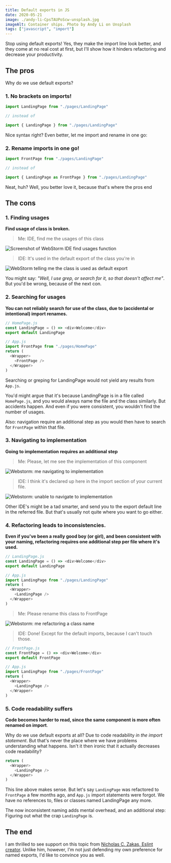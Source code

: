 ```yaml
---
title: Default exports in JS
date: 2020-05-21
image: ./andy-li-CpsTAUPoScw-unsplash.jpg
imageAlt: Container ships. Photo by Andy Li on Unsplash
tags: ["javascript", "import"]
---
```


Stop using default exports! Yes, they make the import line look better, and
they come at no real cost at first, but I'll show how it hinders refactoring
and decrease your productivity.

## The pros

Why do we use default exports?

### 1. No brackets on imports!

```js
import LandingPage from "./pages/LandingPage"

// instead of

import { LandingPage } from "./pages/LandingPage"
```

Nice syntax right? Even better, let me import and rename in one go:

### 2. Rename imports in one go!

```js
import FrontPage from "./pages/LandingPage"

// instead of

import { LandingPage as FrontPage } from "./pages/LandingPage"
```

Neat, huh? Well, you better love it, because that's where the pros end

## The cons

### 1. Finding usages

**Find usage of class is broken.**

> Me: IDE, find me the usages of this class

![Screenshot of WebStorm IDE find usages function](./find-usage.png)

> IDE: It's used in the default export of the class you're in

![WebStorm telling me the class is used as default export](./its-the-default-export.png)

You might say: _"Well, I use grep, or search for it, so that doesn't affect me"_.
But you'd be wrong, because of the next con.

### 2. Searching for usages

**You can not reliably search for use of the class, due to (accidental or intentional) import renames.**

```js
// HomePage.js
const LandingPage = () => <div>Welcome</div>
export default LandingPage

// App.js
import FrontPage from "./pages/HomePage"
return (
  <Wrapper>
    <FrontPage />
  </Wrapper>
)
```

Searching or greping for LandingPage would not yield any results from `App.js`.

You'd might argue that it's because LandingPage is in a file called `HomePage.js`,
and you would always name the file and the class similarly. But accidents happen.
And even if you were consistent, you wouldn't find the number of usages.

Also: navigation require an additional step as you would then have to search for
`FrontPage` within that file.

### 3. Navigating to implementation

**Going to implementation requires an additional step**

> Me: Please, let me see the implementation of this component

![Webstorm: me navigating to implementation](./goto-implementation.png)

> IDE: I think it's declared up here in the import section of your current file.

![Webstorm: unable to navigate to implementation](./import-statement-rename.png)

Other IDE's might be a tad smarter, and send you to the export default line in
the referred file. But that's usually not quite where you want to go either.

### 4. Refactoring leads to inconsistencies.

**Even if you've been a really good boy (or girl), and been consistent with your
naming, refactoring requires one additional step per file where it's used.**

```js
// LandingPage.js
const LandingPage = () => <div>Welcome</div>
export default LandingPage

// App.js
import LandingPage from "./pages/LandingPage"
return (
  <Wrapper>
    <LandingPage />
  </Wrapper>
)
```

> Me: Please rename this class to FrontPage

![Webstorm: me refactoring a class name](./rename.png)

> IDE: Done! Except for the default imports, because I can't touch those.

```js
// FrontPage.js
const FrontPage = () => <div>Welcome</div>
export default FrontPage

// App.js
import LandingPage from "./pages/FrontPage"
return (
  <Wrapper>
    <LandingPage />
  </Wrapper>
)
```

### 5. Code readability suffers

**Code becomes harder to read, since the same component is more often renamed on import**.

Why do we use default exports at all? Due to code readability _in the import statement_.
But that's never the place where we have problems understanding what happens.
Isn't it then ironic that it actually decreases code readability?

```js
return (
  <Wrapper>
    <LandingPage />
  </Wrapper>
)
```

This line above makes sense. But let's say `LandingPage` was refactored to
`FrontPage` a few months ago, and `App.js` import statements were forgot.
We have no references to, files or classes named LandingPage any more.

The now inconsistent naming adds mental overhead, and an additional step:
Figuring out what the crap `LandingPage` is.

## The end

I am thrilled to see support on this topic from [Nicholas C. Zakas, Eslint creator](https://humanwhocodes.com/blog/2019/01/stop-using-default-exports-javascript-module/).
Unlike him, however, I'm not just defending my own preference for named exports,
I'd like to convince you as well.
